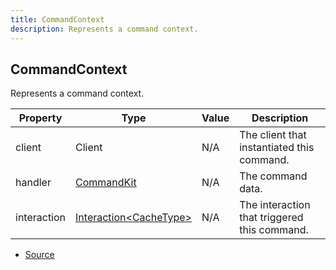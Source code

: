 ```yaml
---
title: CommandContext
description: Represents a command context.
---
```


## CommandContext

Represents a command context.

| Property    | Type                                                                                              | Value | Description                                  |
| ----------- | ------------------------------------------------------------------------------------------------- | ----- | -------------------------------------------- |
| client      | Client                                                                                            | N/A   | The client that instantiated this command.   |
| handler     | [CommandKit](/docs/classes/CommandKit)                                                            | N/A   | The command data.                            |
| interaction | [Interaction\<CacheType>](https://discord.js.org/docs/packages/discord.js/main/Interaction:Class) | N/A   | The interaction that triggered this command. |

- [Source](https://github.com/underctrl-io/commandkit/blob/f8cc07d11d2ae5ed7f529adff1649936223e27b2/packages/commandkit/src/types.ts#L85)
